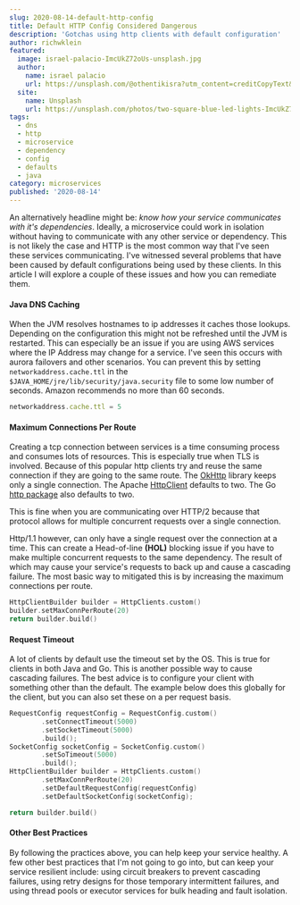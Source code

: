 ```yaml
---
slug: 2020-08-14-default-http-config
title: Default HTTP Config Considered Dangerous
description: 'Gotchas using http clients with default configuration'
author: richwklein
featured:
  image: israel-palacio-ImcUkZ72oUs-unsplash.jpg
  author:
    name: israel palacio
    url: https://unsplash.com/@othentikisra?utm_content=creditCopyText&utm_medium=referral&utm_source=unsplash
  site:
    name: Unsplash
    url: https://unsplash.com/photos/two-square-blue-led-lights-ImcUkZ72oUs?utm_content=creditCopyText&utm_medium=referral&utm_source=unsplash
tags:
  - dns
  - http
  - microservice
  - dependency
  - config
  - defaults
  - java
category: microservices
published: '2020-08-14'
---
```


An alternatively headline might be: _know how your service communicates with it's dependencies_. Ideally, a microservice could work in isolation without having to communicate with any other service or dependency. This is not likely the case and HTTP is the most common way that I've seen these services communicating. I've witnessed several problems that have been caused by default configurations being used by these clients. In this article I will explore a couple of these issues and how you can remediate them.

#### Java DNS Caching

When the JVM resolves hostnames to ip addresses it caches those lookups. Depending on the configuration this might not be refreshed until the JVM is restarted. This can especially be an issue if you are using AWS services where the IP Address may
change for a service. I've seen this occurs with aurora failovers and other scenarios. You can prevent this by setting `networkaddress.cache.ttl` in the `$JAVA_HOME/jre/lib/security/java.security` file to some low number of seconds. Amazon recommends no more than 60 seconds.

```jsx
networkaddress.cache.ttl = 5
```

#### Maximum Connections Per Route

Creating a tcp connection between services is a time consuming process and consumes lots of resources. This is especially true when TLS is involved. Because of this popular http clients try and reuse the same connection if they are going to the same route. The [OkHttp](https://square.github.io/okhttp/) library keeps only a single connection. The Apache [HttpClient](https://hc.apache.org/httpcomponents-client-ga/index.html) defaults to two. The Go [http package](https://golang.org/pkg/net/http/) also defaults to two.

This is fine when you are communicating over HTTP/2 because that protocol allows for multiple concurrent requests over a single connection.

Http/1.1 however, can only have a single request over the connection at a time. This can create a Head-of-line **(HOL)** blocking issue if you have to make multiple concurrent requests to the same dependency. The result of which may cause your service's requests to back up and cause a cascading failure. The most basic way to mitigated this is by increasing the maximum connections per route.

```kotlin
HttpClientBuilder builder = HttpClients.custom()
builder.setMaxConnPerRoute(20)
return builder.build()
```

#### Request Timeout

A lot of clients by default use the timeout set by the OS. This is true for clients in both Java and Go. This is another possible way to cause cascading failures. The best advice is to configure your client with something other than the default. The example below does this globally for the client, but you can also set these on a per request basis.

```kotlin
RequestConfig requestConfig = RequestConfig.custom()
        .setConnectTimeout(5000)
        .setSocketTimeout(5000)
        .build();
SocketConfig socketConfig = SocketConfig.custom()
        .setSoTimeout(5000)
        .build();
HttpClientBuilder builder = HttpClients.custom()
        .setMaxConnPerRoute(20)
        .setDefaultRequestConfig(requestConfig)
        .setDefaultSocketConfig(socketConfig);

return builder.build()
```

#### Other Best Practices

By following the practices above, you can help keep your service healthy. A few other best practices that I'm not going to go into, but can keep your service resilient include: using circuit breakers to prevent cascading failures, using retry designs for those temporary intermittent failures, and using thread pools or executor services for bulk heading and fault isolation.
